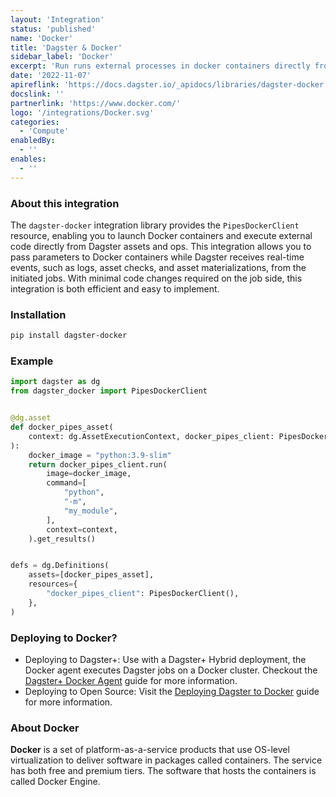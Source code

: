 ```yaml
---
layout: 'Integration'
status: 'published'
name: 'Docker'
title: 'Dagster & Docker'
sidebar_label: 'Docker'
excerpt: 'Run runs external processes in docker containers directly from Dagster.'
date: '2022-11-07'
apireflink: 'https://docs.dagster.io/_apidocs/libraries/dagster-docker'
docslink: ''
partnerlink: 'https://www.docker.com/'
logo: '/integrations/Docker.svg'
categories:
  - 'Compute'
enabledBy:
  - ''
enables:
  - ''
---
```


### About this integration

The `dagster-docker` integration library provides the `PipesDockerClient` resource, enabling you to launch Docker containers and execute external code directly from Dagster assets and ops. This integration allows you to pass parameters to Docker containers while Dagster receives real-time events, such as logs, asset checks, and asset materializations, from the initiated jobs. With minimal code changes required on the job side, this integration is both efficient and easy to implement.

### Installation

```bash
pip install dagster-docker
```

### Example

```python
import dagster as dg
from dagster_docker import PipesDockerClient


@dg.asset
def docker_pipes_asset(
    context: dg.AssetExecutionContext, docker_pipes_client: PipesDockerClient
):
    docker_image = "python:3.9-slim"
    return docker_pipes_client.run(
        image=docker_image,
        command=[
            "python",
            "-m",
            "my_module",
        ],
        context=context,
    ).get_results()


defs = dg.Definitions(
    assets=[docker_pipes_asset],
    resources={
        "docker_pipes_client": PipesDockerClient(),
    },
)
```

### Deploying to Docker?

- Deploying to Dagster+: Use with a Dagster+ Hybrid deployment, the Docker agent executes Dagster jobs on a Docker cluster. Checkout the [Dagster+ Docker Agent](https://docs.dagster.io/dagster-plus/deployment/agents/docker) guide for more information.
- Deploying to Open Source: Visit the [Deploying Dagster to Docker](https://docs.dagster.io/deployment/guides/docker) guide for more information.

### About Docker

**Docker** is a set of platform-as-a-service products that use OS-level virtualization to deliver software in packages called containers. The service has both free and premium tiers. The software that hosts the containers is called Docker Engine.
